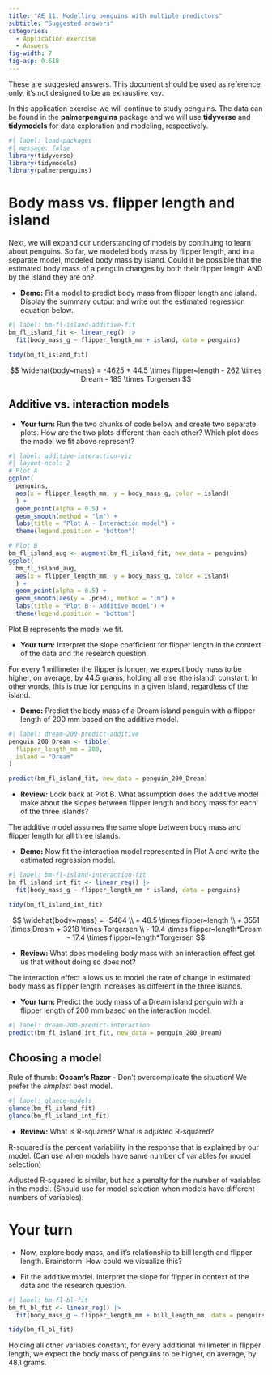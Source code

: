 ```yaml
---
title: "AE 11: Modelling penguins with multiple predictors"
subtitle: "Suggested answers"
categories: 
  - Application exercise
  - Answers
fig-width: 7
fig-asp: 0.618
---
```


::: callout-important
These are suggested answers. This document should be used as reference only, it's not designed to be an exhaustive key.
:::

In this application exercise we will continue to study penguins. The data can be found in the **palmerpenguins** package and we will use **tidyverse** and **tidymodels** for data exploration and modeling, respectively.

```r
#| label: load-packages
#| message: false
library(tidyverse)
library(tidymodels)
library(palmerpenguins)
```

# Body mass vs. flipper length and island

Next, we will expand our understanding of models by continuing to learn about penguins. So far, we modeled body mass by flipper length, and in a separate model, modeled body mass by island. Could it be possible that the estimated body mass of a penguin changes by both their flipper length AND by the island they are on?

-   **Demo:** Fit a model to predict body mass from flipper length and island. Display the summary output and write out the estimated regression equation below.

```r
#| label: bm-fl-island-additive-fit
bm_fl_island_fit <- linear_reg() |>
  fit(body_mass_g ~ flipper_length_mm + island, data = penguins)

tidy(bm_fl_island_fit)
```

$$
\widehat{body~mass} = -4625 + 44.5 \times flipper~length - 262 \times Dream - 185 \times Torgersen
$$

## Additive vs. interaction models

-   **Your turn:** Run the two chunks of code below and create two separate plots. How are the two plots different than each other? Which plot does the model we fit above represent?

```r
#| label: additive-interaction-viz
#| layout-ncol: 2
# Plot A
ggplot(
  penguins, 
  aes(x = flipper_length_mm, y = body_mass_g, color = island)
  ) +
  geom_point(alpha = 0.5) +
  geom_smooth(method = "lm") +
  labs(title = "Plot A - Interaction model") +
  theme(legend.position = "bottom")

# Plot B
bm_fl_island_aug <- augment(bm_fl_island_fit, new_data = penguins)
ggplot(
  bm_fl_island_aug, 
  aes(x = flipper_length_mm, y = body_mass_g, color = island)
  ) +
  geom_point(alpha = 0.5) +
  geom_smooth(aes(y = .pred), method = "lm") +
  labs(title = "Plot B - Additive model") +
  theme(legend.position = "bottom")
```

Plot B represents the model we fit.

-   **Your turn:** Interpret the slope coefficient for flipper length in the context of the data and the research question.

For every 1 millimeter the flipper is longer, we expect body mass to be higher, on average, by 44.5 grams, holding all else (the island) constant. In other words, this is true for penguins in a given island, regardless of the island.

-   **Demo:** Predict the body mass of a Dream island penguin with a flipper length of 200 mm based on the additive model.

```r
#| label: dream-200-predict-additive
penguin_200_Dream <- tibble(
  flipper_length_mm = 200,
  island = "Dream"
)

predict(bm_fl_island_fit, new_data = penguin_200_Dream)
```

-   **Review:** Look back at Plot B. What assumption does the additive model make about the slopes between flipper length and body mass for each of the three islands?

The additive model assumes the same slope between body mass and flipper length for all three islands.

-   **Demo:** Now fit the interaction model represented in Plot A and write the estimated regression model.

```r
#| label: bm-fl-island-interaction-fit
bm_fl_island_int_fit <- linear_reg() |>
  fit(body_mass_g ~ flipper_length_mm * island, data = penguins)

tidy(bm_fl_island_int_fit)
```

$$
\widehat{body~mass} = -5464 \\
+ 48.5 \times flipper~length \\
+ 3551 \times Dream + 3218 \times Torgersen \\
- 19.4 \times flipper~length*Dream - 17.4 \times flipper~length*Torgersen
$$

-   **Review:** What does modeling body mass with an interaction effect get us that without doing so does not?

The interaction effect allows us to model the rate of change in estimated body mass as flipper length increases as different in the three islands.

-   **Your turn:** Predict the body mass of a Dream island penguin with a flipper length of 200 mm based on the interaction model.

```r
#| label: dream-200-predict-interaction
predict(bm_fl_island_int_fit, new_data = penguin_200_Dream)
```

## Choosing a model

Rule of thumb: **Occam's Razor** - Don't overcomplicate the situation! We prefer the *simplest* best model.

```r
#| label: glance-models
glance(bm_fl_island_fit)
glance(bm_fl_island_int_fit)
```

-   **Review:** What is R-squared? What is adjusted R-squared?

R-squared is the percent variability in the response that is explained by our model. (Can use when models have same number of variables for model selection)

Adjusted R-squared is similar, but has a penalty for the number of variables in the model. (Should use for model selection when models have different numbers of variables).

# Your turn

-   Now, explore body mass, and it's relationship to bill length and flipper length. Brainstorm: How could we visualize this?

-   Fit the additive model. Interpret the slope for flipper in context of the data and the research question.

```r
#| label: bm-fl-bl-fit
bm_fl_bl_fit <- linear_reg() |>
  fit(body_mass_g ~ flipper_length_mm + bill_length_mm, data = penguins)

tidy(bm_fl_bl_fit)
```

Holding all other variables constant, for every additional millimeter in flipper length, we expect the body mass of penguins to be higher, on average, by 48.1 grams.
